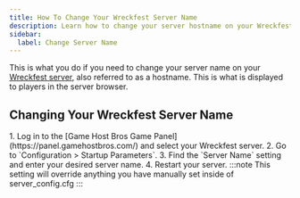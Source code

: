 ```yaml
---
title: How To Change Your Wreckfest Server Name
description: Learn how to change your server hostname on your Wreckfest dedicated server.
sidebar:
  label: Change Server Name
---
```


This is what you do if you need to change your server name on your [Wreckfest server](https://www.gamehostbros.com/wreckfest-server-hosting/), also referred to as a hostname. This is what is displayed to players in the server browser.

## Changing Your Wreckfest Server Name

<Steps>
1. Log in to the [Game Host Bros Game Panel](https://panel.gamehostbros.com/) and select your Wreckfest server.
2. Go to `Configuration > Startup Parameters`.
3. Find the `Server Name` setting and enter your desired server name.
4. Restart your server.
</Steps>
:::note
This setting will override anything you have manually set inside of server_config.cfg
:::